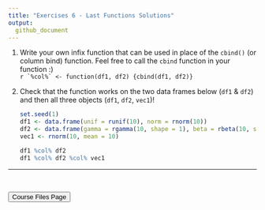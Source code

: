 ```yaml
---
title: "Exercises 6 - Last Functions Solutions"
output:
  github_document
---
```


1. Write your own infix function that can be used in place of the `cbind()` (or column bind) function.  Feel free to call the `cbind` function in your function :)  
    ```r
`%col%` <- function(df1, df2) {cbind(df1, df2)}
    ```

2. Check that the function works on the two data frames below (`df1` & `df2`) and then all three objects (`df1`, `df2`, `vec1`)!

    ```r
set.seed(1)
df1 <- data.frame(unif = runif(10), norm = rnorm(10))
df2 <- data.frame(gamma = rgamma(10, shape = 1), beta = rbeta(10, shape1 = 5, shape2 = 1))
vec1 <- rnorm(10, mean = 10)
    ```


    ```r
df1 %col% df2
df1 %col% df2 %col% vec1
    ```



<hr>

<br>

<a href = "https://jbpost2.github.io/Improving-R-Programs/CourseFiles.html"><button type="button">Course Files Page</button></a>

